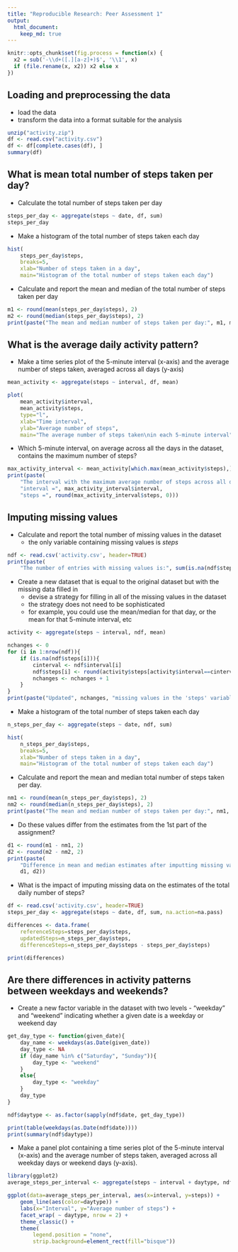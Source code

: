 ```yaml
---
title: "Reproducible Research: Peer Assessment 1"
output: 
  html_document:
    keep_md: true
---
```


```r
knitr::opts_chunk$set(fig.process = function(x) {
  x2 = sub('-\\d+([.][a-z]+)$', '\\1', x)
  if (file.rename(x, x2)) x2 else x
})
```

## Loading and preprocessing the data
* load the data
* transform the data into a format suitable for the analysis

```r
unzip("activity.zip")
df <- read.csv("activity.csv")
df <- df[complete.cases(df), ]
summary(df)
```

## What is mean total number of steps taken per day?

* Calculate the total number of steps taken per day

```r
steps_per_day <- aggregate(steps ~ date, df, sum)
steps_per_day
```

* Make a histogram of the total number of steps taken each day

```r
hist(
    steps_per_day$steps,
    breaks=5,
    xlab="Number of steps taken in a day", 
    main="Histogram of the total number of steps taken each day")
```

* Calculate and report the mean and median of the total number of steps
  taken per day

```r
m1 <- round(mean(steps_per_day$steps), 2)
m2 <- round(median(steps_per_day$steps), 2)
print(paste("The mean and median number of steps taken per day:", m1, m2))
```

## What is the average daily activity pattern?

* Make a time series plot of the 5-minute interval (x-axis) and the average
  number of steps taken, averaged across all days (y-axis)

```r
mean_activity <- aggregate(steps ~ interval, df, mean)

plot(
    mean_activity$interval, 
    mean_activity$steps, 
    type="l",
    xlab="Time interval",
    ylab="Average number of steps",
    main="The average number of steps taken\nin each 5-minute interval")
```

* Which 5-minute interval, on average across all the days in the dataset, 
contains the maximum number of steps?

```r
max_activity_interval <- mean_activity[which.max(mean_activity$steps),]
print(paste(
    "The interval with the maximum average number of steps across all days:",
    "interval =", max_activity_interval$interval,
    "steps =", round(max_activity_interval$steps, 0)))
```

## Imputing missing values

* Calculate and report the total number of missing values in the dataset
    * the only variable containing missing values is *steps*

```r
ndf <- read.csv('activity.csv', header=TRUE)
print(paste(
    "The number of entries with missing values is:", sum(is.na(ndf$steps))))
```

* Create a new dataset that is equal to the original dataset but with the 
  missing data filled in
    * devise a strategy for filling in all of the missing values in the dataset
    * the strategy does not need to be sophisticated
    * for example, you could use the mean/median for that day, 
      or the mean for that 5-minute interval, etc


```r
activity <- aggregate(steps ~ interval, ndf, mean)

nchanges <- 0
for (i in 1:nrow(ndf)){
    if (is.na(ndf$steps[i])){
        cinterval <- ndf$interval[i]
        ndf$steps[i] <- round(activity$steps[activity$interval==cinterval], 2)
        nchanges <- nchanges + 1
    }
}
print(paste("Updated", nchanges, "missing values in the 'steps' variable"))
```

* Make a histogram of the total number of steps taken each day 

```r
n_steps_per_day <- aggregate(steps ~ date, ndf, sum)

hist(
    n_steps_per_day$steps,
    breaks=5,
    xlab="Number of steps taken in a day", 
    main="Histogram of the total number of steps taken each day")
```

* Calculate and report the mean and median total number of steps taken per day.

```r
nm1 <- round(mean(n_steps_per_day$steps), 2)
nm2 <- round(median(n_steps_per_day$steps), 2)
print(paste("The mean and median number of steps taken per day:", nm1, nm2))
```

* Do these values differ from the estimates from the 1st part of the assignment? 

```r
d1 <- round(m1 - nm1, 2)
d2 <- round(m2 - nm2, 2)
print(paste(
    "Difference in mean and median estimates after imputting missing values", 
    d1, d2))
```

* What is the impact of imputing missing data on the estimates 
  of the total daily number of steps?

```r
df <- read.csv('activity.csv', header=TRUE)
steps_per_day <- aggregate(steps ~ date, df, sum, na.action=na.pass)

differences <- data.frame(
    referenceSteps=steps_per_day$steps, 
    updatedSteps=n_steps_per_day$steps,
    differenceSteps=n_steps_per_day$steps - steps_per_day$steps)

print(differences)
```

## Are there differences in activity patterns between weekdays and weekends?

* Create a new factor variable in the dataset with two levels -
  "weekday" and "weekend" indicating whether a given date
  is a weekday or weekend day

```r
get_day_type <- function(given_date){
    day_name <- weekdays(as.Date(given_date))
    day_type <- NA
    if (day_name %in% c("Saturday", "Sunday")){
        day_type <- "weekend"
    }
    else{
        day_type <- "weekday"
    }
    day_type
}

ndf$daytype <- as.factor(sapply(ndf$date, get_day_type))

print(table(weekdays(as.Date(ndf$date))))
print(summary(ndf$daytype))
```

* Make a panel plot containing a time series plot of the 5-minute interval 
  (x-axis) and the average number of steps taken, 
  averaged across all weekday days or weekend days (y-axis).

```r
library(ggplot2)
average_steps_per_interval <- aggregate(steps ~ interval + daytype, ndf, mean)

ggplot(data=average_steps_per_interval, aes(x=interval, y=steps)) + 
    geom_line(aes(color=daytype)) +
    labs(x="Interval", y="Average number of steps") +
    facet_wrap( ~ daytype, nrow = 2) +
    theme_classic() +
    theme(
        legend.position = "none", 
        strip.background=element_rect(fill="bisque"))
```
